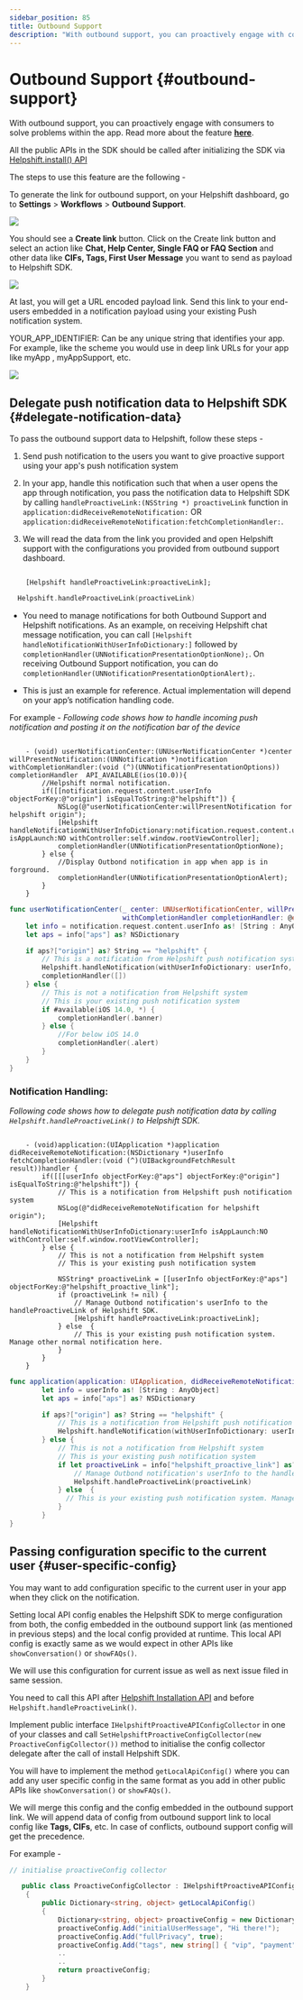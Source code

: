 ```yaml
---
sidebar_position: 85
title: Outbound Support
description: "With outbound support, you can proactively engage with consumers to solve problems within the app. Read more about the feature **[here](https://support.helpshift.com/hc/faq/1163-outbound-support-create-outbound-support-link)**."
---
```






# Outbound Support {#outbound-support}

<Intro>


With outbound support, you can proactively engage with consumers to solve problems within the app. Read more about the feature **[here](https://support.helpshift.com/hc/faq/1163-outbound-support-create-outbound-support-link)**.



</Intro>


<Admonition type="info" title="Note">

All the public APIs in the SDK should be called after initializing the SDK via [Helpshift.install() API](/sdkx-unity/getting-started-ios#start-using)


</Admonition>


The steps to use this feature are the following -

To generate the link for outbound support, on your Helpshift dashboard, go to **Settings** > **Workflows** > **Outbound Support**.

![](/static/books/helpshiftx/outbound-support.png)

You should see a **Create link** button. Click on the Create link button and select an action like **Chat, Help Center, Single FAQ or FAQ Section** and other data like **CIFs, Tags, First User Message** you want to send as payload to Helpshift SDK.

<Image src="/static/books/helpshiftx/generate-link-box.png"  width="full" /> 

At last, you will get a URL encoded payload link. Send this link to your end-users embedded in a notification payload using your existing Push notification system.

YOUR_APP_IDENTIFIER: Can be any unique string that identifies your app. For example, like the scheme you would use in deep link URLs for your app like myApp , myAppSupport, etc.

<Image src="/static/books/helpshiftx/proactive-link.png"  width="full" /> 

## Delegate push notification data to Helpshift SDK {#delegate-notification-data}

To pass the outbound support data to Helpshift, follow these steps -

1. Send push notification to the users you want to give proactive support using your app's push notification system

2. In your app, handle this notification such that when a user opens the app through notification, you pass the notification data to Helpshift SDK by calling `handleProactiveLink:(NSString *) proactiveLink` function in `application:didReceiveRemoteNotification:`  OR `application:didReceiveRemoteNotification:fetchCompletionHandler:`.

3. We will read the data from the link you provided and open Helpshift support with the configurations you provided from outbound support dashboard.


<Tabs>

<TabItem value="Objective-C" label="Objective-C">



```objc

    [Helpshift handleProactiveLink:proactiveLink];

```


</TabItem>
<TabItem value="Swift" label="Swift">

```swift
  Helpshift.handleProactiveLink(proactiveLink)

```

</TabItem>

</Tabs>



<Admonition type="danger" title="Important">

* You need to manage notifications for both Outbound Support and Helpshift notifications. As an example, on receiving Helpshift chat message notification, you can call `[Helpshift handleNotificationWithUserInfoDictionary:]` followed by `completionHandler(UNNotificationPresentationOptionNone);`. On receiving Outbound Support notification, you can do `completionHandler(UNNotificationPresentationOptionAlert);`.

* This is just an example for reference. Actual implementation will depend on your app’s notification handling code.


</Admonition>


For example -
*Following code shows how to handle incoming push notification and posting it on the notification bar of the device*


<Tabs>

<TabItem value="Objective-C" label="Objective-C">



```objc

    - (void) userNotificationCenter:(UNUserNotificationCenter *)center willPresentNotification:(UNNotification *)notification withCompletionHandler:(void (^)(UNNotificationPresentationOptions)) completionHandler  API_AVAILABLE(ios(10.0)){
        //Helpshift normal notification.
        if([[notification.request.content.userInfo objectForKey:@"origin"] isEqualToString:@"helpshift"]) {
            NSLog(@"userNotificationCenter:willPresentNotification for helpshift origin");
            [Helpshift handleNotificationWithUserInfoDictionary:notification.request.content.userInfo isAppLaunch:NO withController:self.window.rootViewController];
            completionHandler(UNNotificationPresentationOptionNone);
        } else {
            //Display Outbond notification in app when app is in forground.
            completionHandler(UNNotificationPresentationOptionAlert);
        }
    }

```


</TabItem>
<TabItem value="Swift" label="Swift">

```swift
func userNotificationCenter(_ center: UNUserNotificationCenter, willPresent notification: UNNotification,
                            withCompletionHandler completionHandler: @escaping (UNNotificationPresentationOptions) -> Void) {
    let info = notification.request.content.userInfo as! [String : AnyObject]
    let aps = info["aps"] as? NSDictionary

    if aps?["origin"] as? String == "helpshift" {
        // This is a notification from Helpshift push notification system
        Helpshift.handleNotification(withUserInfoDictionary: userInfo, isAppLaunch: false, with: rootViewController)
        completionHandler([])
    } else {
        // This is not a notification from Helpshift system
        // This is your existing push notification system
        if #available(iOS 14.0, *) {
            completionHandler(.banner)
        } else {
            //For below iOS 14.0
            completionHandler(.alert)
        }
    }
}

```

</TabItem>

</Tabs>


### Notification Handling:
*Following code shows how to delegate push notification data by calling `Helpshift.handleProactiveLink()` to Helpshift SDK.*


<Tabs>

<TabItem value="Objective-C" label="Objective-C">



```objc

    - (void)application:(UIApplication *)application didReceiveRemoteNotification:(NSDictionary *)userInfo fetchCompletionHandler:(void (^)(UIBackgroundFetchResult result))handler {
        if([[[userInfo objectForKey:@"aps"] objectForKey:@"origin"] isEqualToString:@"helpshift"]) {
            // This is a notification from Helpshift push notification system
            NSLog(@"didReceiveRemoteNotification for helpshift origin");
            [Helpshift handleNotificationWithUserInfoDictionary:userInfo isAppLaunch:NO withController:self.window.rootViewController];
        } else {
            // This is not a notification from Helpshift system
            // This is your existing push notification system

            NSString* proactiveLink = [[userInfo objectForKey:@"aps"] objectForKey:@"helpshift_proactive_link"];
            if (proactiveLink != nil) {
                // Manage Outbond notification's userInfo to the handleProactiveLink of Helpshift SDK.
                [Helpshift handleProactiveLink:proactiveLink];
            } else  {
                // This is your existing push notification system. Manage other normal notification here.
            }
        }
    }

```


</TabItem>
<TabItem value="Swift" label="Swift">


```swift
func application(application: UIApplication, didReceiveRemoteNotification userInfo: [NSObject : AnyObject], fetchCompletionHandler completionHandler: (UIBackgroundFetchResult) -> Void) {
        let info = userInfo as! [String : AnyObject]
        let aps = info["aps"] as? NSDictionary

        if aps?["origin"] as? String == "helpshift" {
            // This is a notification from Helpshift push notification system
            Helpshift.handleNotification(withUserInfoDictionary: userInfo, isAppLaunch: false, with: rootViewController)
        } else {
            // This is not a notification from Helpshift system
            // This is your existing push notification system
            if let proactiveLink = info["helpshift_proactive_link"] as? String {
                // Manage Outbond notification's userInfo to the handleProactiveLink of Helpshift SDK.
                Helpshift.handleProactiveLink(proactiveLink)
            } else  {
              // This is your existing push notification system. Manage other normal notification here.
            }
        }
}

```

</TabItem>

</Tabs>


## Passing configuration specific to the current user {#user-specific-config}

You may want to add configuration specific to the current user in your app when they click on the notification.

Setting local API config enables the Helpshift SDK to merge configuration from both, the config embedded in the outbound support link (as mentioned in previous steps) and the local config provided at runtime. This local API config is exactly same as we would expect in other APIs like `showConversation()` or `showFAQs()`.

We will use this configuration for current issue as well as next issue filed in same session.


<Admonition type="info" title="Note">

You need to call this API after [Helpshift Installation API](/sdkx-unity/getting-started-ios#initializing) and before `Helpshift.handleProactiveLink()`.


</Admonition>


Implement public interface `IHelpshiftProactiveAPIConfigCollector` in one of your classes and call `SetHelpshiftProactiveConfigCollector(new ProactiveConfigCollector())` method to initialise the config collector delegate after the call of install Helpshift SDK.

You will have to implement the method `getLocalApiConfig()` where you can add any user specific config in the same format as you add in other public APIs like `showConversation()` or `showFAQs()`.

We will merge this config and the config embedded in the outbound support link. We will append data of config from outbound support link to local config like **Tags, CIFs**, etc. In case of conflicts, outbound support config will get the precedence.

For example -

```csharp
// initialise proactiveConfig collector

   public class ProactiveConfigCollector : IHelpshiftProactiveAPIConfigCollector
    {
        public Dictionary<string, object> getLocalApiConfig()
        {
            Dictionary<string, object> proactiveConfig = new Dictionary<string, object>();
            proactiveConfig.Add("initialUserMessage", "Hi there!");
            proactiveConfig.Add("fullPrivacy", true);
            proactiveConfig.Add("tags", new string[] { "vip", "payment", "blocked", "renewal" });
            ..
            ..
            return proactiveConfig;
        }
    }
```
